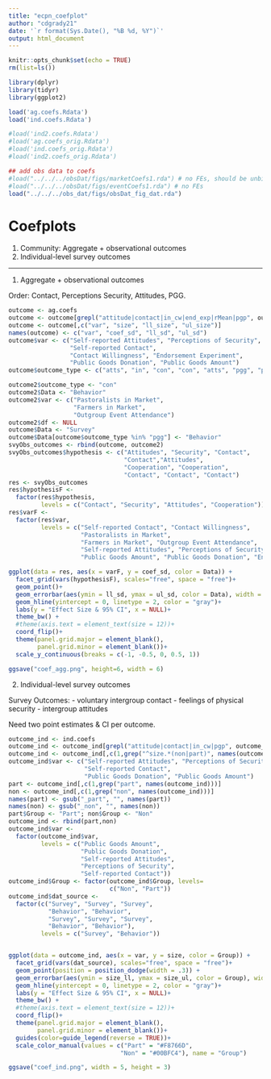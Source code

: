```yaml
---
title: "ecpn_coefplot"
author: "cdgrady21"
date: '`r format(Sys.Date(), "%B %d, %Y")`'
output: html_document
---
```


```r
knitr::opts_chunk$set(echo = TRUE)
rm(list=ls())

library(dplyr)
library(tidyr)
library(ggplot2)

load('ag.coefs.Rdata')
load('ind.coefs.Rdata')

#load('ind2.coefs.Rdata')
#load('ag.coefs_orig.Rdata')
#load('ind.coefs_orig.Rdata')
#load('ind2.coefs_orig.Rdata')

## add obs data to coefs
#load("../../../obsDat/figs/marketCoefs1.rda") # no FEs, should be unbiased
#load("../../../obsDat/figs/eventCoefs1.rda") # no FEs
load("../../../obs_dat/figs/obsDat_fig_dat.rda")


```

# Coefplots

1. Community: Aggregate + observational outcomes
2. Individual-level survey outcomes

***************

1. Aggregate + observational outcomes

Order: Contact, Perceptions Security, Attitudes, PGG.

```r
outcome <- ag.coefs
outcome <- outcome[grepl("attitude|contact|in_cw|end_exp|rMean|pgp", outcome$var),]
outcome <- outcome[,c("var", "size", "ll_size", "ul_size")]
names(outcome) <- c("var", "coef_sd", "ll_sd", "ul_sd")
outcome$var <- c("Self-reported Attitudes", "Perceptions of Security",
                 "Self-reported Contact",
                 "Contact Willingness", "Endorsement Experiment",
                 "Public Goods Donation", "Public Goods Amount")
outcome$outcome_type <- c("atts", "in", "con", "con", "atts", "pgg", "pgg")

outcome2$outcome_type <- "con"
outcome2$Data <- "Behavior"
outcome2$var <- c("Pastoralists in Market",
                  "Farmers in Market",
                  "Outgroup Event Attendance")
outcome2$df <- NULL
outcome$Data <- "Survey"
outcome$Data[outcome$outcome_type %in% "pgg"] <- "Behavior"
svyObs_outcomes <- rbind(outcome, outcome2)
svyObs_outcomes$hypothesis <- c("Attitudes", "Security", "Contact", 
                                "Contact","Attitudes",
                                "Cooperation", "Cooperation", 
                                "Contact", "Contact", "Contact")
res <- svyObs_outcomes
res$hypothesisF <-
  factor(res$hypothesis,
         levels = c("Contact", "Security", "Attitudes", "Cooperation"))
res$varF <-
  factor(res$var,
         levels = c("Self-reported Contact", "Contact Willingness",
                    "Pastoralists in Market",
                    "Farmers in Market", "Outgroup Event Attendance",
                    "Self-reported Attitudes", "Perceptions of Security",
                    "Public Goods Amount", "Public Goods Donation", "Endorsement Experiment"))

ggplot(data = res, aes(x = varF, y = coef_sd, color = Data)) +
  facet_grid(vars(hypothesisF), scales="free", space = "free")+
  geom_point()+
  geom_errorbar(aes(ymin = ll_sd, ymax = ul_sd, color = Data), width = 0) +
  geom_hline(yintercept = 0, linetype = 2, color = "gray")+
  labs(y = "Effect Size & 95% CI", x = NULL)+
  theme_bw() +
  #theme(axis.text = element_text(size = 12))+
  coord_flip()+
  theme(panel.grid.major = element_blank(),
        panel.grid.minor = element_blank())+
  scale_y_continuous(breaks = c(-1, -0.5, 0, 0.5, 1))

ggsave("coef_agg.png", height=6, width = 6)


```

2. Individual-level survey outcomes

Survey Outcomes: 
  - voluntary intergroup contact
  - feelings of physical security
  - intergroup attitudes

Need two point estimates & CI per outcome.

```r
outcome_ind <- ind.coefs
outcome_ind <- outcome_ind[grepl("attitude|contact|in_cw|pgp", outcome_ind$var),]
outcome_ind <- outcome_ind[,c(1,grep("^size.*(non|part)", names(outcome_ind)))]
outcome_ind$var <- c("Self-reported Attitudes", "Perceptions of Security", 
                     "Self-reported Contact", 
                     "Public Goods Donation", "Public Goods Amount")
part <- outcome_ind[,c(1,grep("part", names(outcome_ind)))]
non <- outcome_ind[,c(1,grep("non", names(outcome_ind)))]
names(part) <- gsub("_part", "", names(part))
names(non) <- gsub("_non", "", names(non))
part$Group <- "Part"; non$Group <- "Non"
outcome_ind <- rbind(part,non)
outcome_ind$var <- 
  factor(outcome_ind$var, 
         levels = c("Public Goods Amount",
                    "Public Goods Donation",
                    "Self-reported Attitudes",
                    "Perceptions of Security",
                    "Self-reported Contact"))
outcome_ind$Group <- factor(outcome_ind$Group, levels=
                            c("Non", "Part"))
outcome_ind$dat_source <-
  factor(c("Survey", "Survey", "Survey",
           "Behavior", "Behavior",
           "Survey", "Survey", "Survey",
           "Behavior", "Behavior"),
         levels = c("Survey", "Behavior"))


ggplot(data = outcome_ind, aes(x = var, y = size, color = Group)) +
  facet_grid(vars(dat_source), scales="free", space = "free")+
  geom_point(position = position_dodge(width = .3)) +
  geom_errorbar(aes(ymin = size_ll, ymax = size_ul, color = Group), width = 0, position = position_dodge(width = .3)) +
  geom_hline(yintercept = 0, linetype = 2, color = "gray")+
  labs(y = "Effect Size & 95% CI", x = NULL)+
  theme_bw() +
  #theme(axis.text = element_text(size = 12))+
  coord_flip()+
  theme(panel.grid.major = element_blank(),
        panel.grid.minor = element_blank())+
  guides(color=guide_legend(reverse = TRUE))+
  scale_color_manual(values = c("Part" = "#F8766D",
                               "Non" = "#00BFC4"), name = "Group")

ggsave("coef_ind.png", width = 5, height = 3)
```


